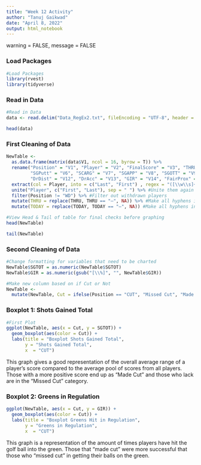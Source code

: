 ```yaml
---
title: "Week 12 Activity"
author: "Tanuj Gaikwad"
date: "April 8, 2022"
output: html_notebook
---
```


warning = FALSE, message = FALSE

### Load Packages
```r
#Load Packages
library(rvest)
library(tidyverse)
```

### Read in Data
```r
#Read in Data
data <- read.delim("Data_RegEx2.txt", fileEncoding = "UTF-8", header = F, quote = "")

head(data)
```

### First Cleaning of Data
```r
NewTable <- 
  as.data.frame(matrix(data$V1, ncol = 16, byrow = T)) %>%
  rename("Position" = "V1", "Player" = "V2", "FinalScore" = "V3", "THRU" = "V4", "TODAY" = "V5",
         "SGPutt" = "V6", "SCARG" = "V7", "SGAPP" = "V8", "SGOTT" = "V9", "SGT2G" = "V10", "SGTOT" = "V11",
         "DrDist" = "V12", "DrAcc" = "V13", "GIR" = "V14", "FairProx" = "V15", "Scrambling" = "V16") %>% #Rename Col Names
  extract(col = Player, into = c("Last", "First") , regex = "([\\w\\s]+)(\\s\\w.+)") %>% #Separate Last & First Names of Players
  unite("Player", c("First", "Last"), sep = " ") %>% #Unite them again in "First Last" order
  filter(Position != "WD") %>% #Filter out withdrawn players
  mutate(THRU = replace(THRU, THRU == "—", NA)) %>% #Make all hyphens into NA values
  mutate(TODAY = replace(TODAY, TODAY == "—", NA)) #Make all hyphens into NA values

#View Head & Tail of table for final checks before graphing
head(NewTable)

tail(NewTable)
```


### Second Cleaning of Data
```r
#Change formatting for variables that need to be charted
NewTable$SGTOT = as.numeric(NewTable$SGTOT)
NewTable$GIR = as.numeric(gsub("[\\%]", "", NewTable$GIR))

#Make new column based on if Cut or Not
NewTable <- 
  mutate(NewTable, Cut = ifelse(Position == "CUT", "Missed Cut", "Made Cut"))
```

### Boxplot 1: Shots Gained Total
```r
#First Plot
ggplot(NewTable, aes(x = Cut, y = SGTOT)) + 
  geom_boxplot(aes(color = Cut)) +
  labs(title = "Boxplot Shots Gained Total",
       y = "Shots Gained Total",
       x  = "CUT")
```
This graph gives a good representation of the overall average range of a player's score compared to the average pool of scores from all players. Those with a more positive score end up as "Made Cut" and those who lack are in the "Missed Cut" category. 

### Boxplot 2: Greens in Regulation
```r
ggplot(NewTable, aes(x = Cut, y = GIR)) + 
  geom_boxplot(aes(color = Cut)) +
  labs(title = "Boxplot Greens Hit in Regulation",
       y = "Greens in Regulation",
       x  = "CUT")
```
This graph is a representation of the amount of times players have hit the golf ball into the green. Those that "made cut" were more successful that those who "missed cut" in getting their balls on the green.